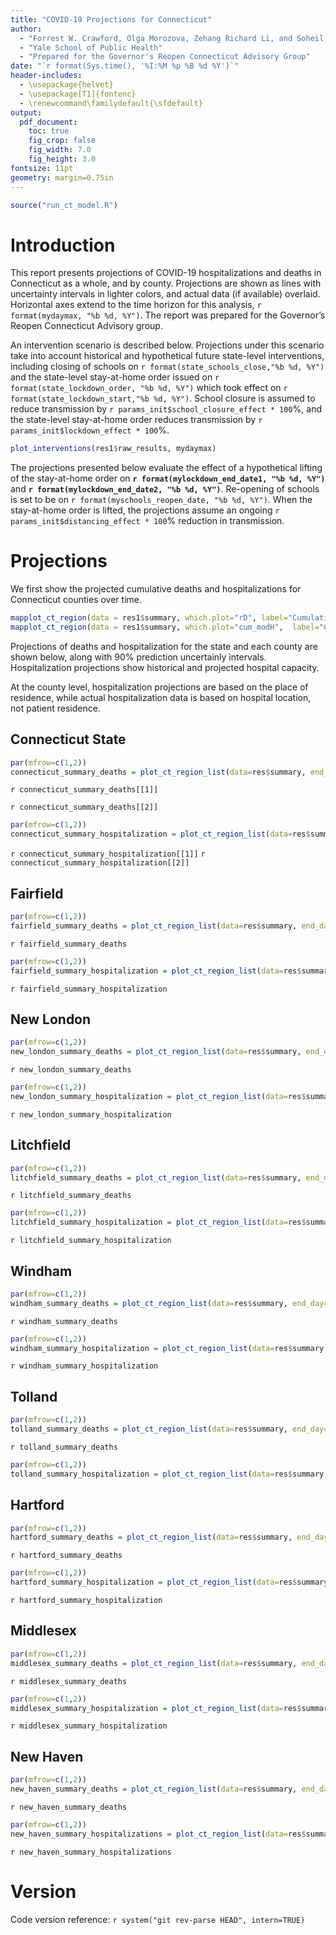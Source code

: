 ```yaml
---
title: "COVID-19 Projections for Connecticut"
author: 
  - "Forrest W. Crawford, Olga Morozova, Zehang Richard Li, and Soheil Eshghi"
  - "Yale School of Public Health"
  - "Prepared for the Governor's Reopen Connecticut Advisory Group"
date: "`r format(Sys.time(), '%I:%M %p %B %d %Y')`"
header-includes:
  - \usepackage{helvet}
  - \usepackage[T1]{fontenc}
  - \renewcommand\familydefault{\sfdefault} 
output:
  pdf_document:
    toc: true
    fig_crop: false
    fig_width: 7.0
    fig_height: 3.0
fontsize: 11pt
geometry: margin=0.75in
---
```


```r
source("run_ct_model.R")
```


# Introduction 

This report presents projections of COVID-19 hospitalizations and deaths in Connecticut as a whole, and by county. Projections are shown as lines with uncertainty intervals in lighter colors, and actual data (if available) overlaid. Horizontal axes extend to the time horizon for this analysis, `r format(mydaymax, "%b %d, %Y")`.  The report was prepared for the Governor's Reopen Connecticut Advisory group. 

An intervention scenario is described below. Projections under this scenario take into account historical and hypothetical future state-level interventions, including closing of schools on `r format(state_schools_close,"%b %d, %Y")` and the state-level stay-at-home order issued on `r format(state_lockdown_order, "%b %d, %Y")` which took effect on `r format(state_lockdown_start,"%b %d, %Y")`.  School closure is assumed to reduce transmission by `r params_init$school_closure_effect * 100`%, and the state-level stay-at-home order reduces transmission by `r params_init$lockdown_effect * 100`%.  

```r
plot_interventions(res1$raw_results, mydaymax)
```
The projections presented below evaluate the effect of a hypothetical lifting of the stay-at-home order on **`r format(mylockdown_end_date1, "%b %d, %Y")`** and **`r format(mylockdown_end_date2, "%b %d, %Y")`**. Re-opening of schools is set to be on `r format(myschools_reopen_date, "%b %d, %Y")`.  When the stay-at-home order is lifted, the projections assume an ongoing `r params_init$distancing_effect * 100`% reduction in transmission. 




# Projections 

We first show the projected cumulative deaths and hospitalizations for Connecticut counties over time. 



```r
mapplot_ct_region(data = res1$summary, which.plot="rD", label="Cumulative\nDeaths", palette="Reds", ncol=4)
mapplot_ct_region(data = res1$summary, which.plot="cum_modH",  label="Cumulative\nHospitalizations", palette="Blues", ncol=4)  
```
Projections of deaths and hospitalization for the state and each county are shown below, along with 90% prediction uncertainly intervals.  Hospitalization projections show historical and projected hospital capacity.  

At the county level, hospitalization projections are based on the place of residence, while actual hospitalization data is based on hospital location, not patient residence. 


\clearpage

## Connecticut State 

```r
par(mfrow=c(1,2))
connecticut_summary_deaths = plot_ct_region_list(data=res$summary, end_day=mydaymax, title=res$title, region_name="Connecticut", which.plot="rD")
```

`r connecticut_summary_deaths[[1]]`

`r connecticut_summary_deaths[[2]]`


```r
par(mfrow=c(1,2))
connecticut_summary_hospitalization = plot_ct_region_list(data=res$summary, end_day=mydaymax, title=res$title, region_name="Connecticut", which.plot="rHsum")
```

`r connecticut_summary_hospitalization[[1]]`
`r connecticut_summary_hospitalization[[2]]`




## Fairfield 

```r
par(mfrow=c(1,2))
fairfield_summary_deaths = plot_ct_region_list(data=res$summary, end_day=mydaymax, title=res$title, region_name="Fairfield", which.plot="rD")
```

`r fairfield_summary_deaths`

```r
par(mfrow=c(1,2))
fairfield_summary_hospitalization = plot_ct_region_list(data=res$summary, end_day=mydaymax, title=res$title, region_name="Fairfield", which.plot="rHsum")
```

`r fairfield_summary_hospitalization`





## New London

```r
par(mfrow=c(1,2))
new_london_summary_deaths = plot_ct_region_list(data=res$summary, end_day=mydaymax, title=res$title, region_name="New London", which.plot="rD")
```
`r new_london_summary_deaths`

```r
par(mfrow=c(1,2))
new_london_summary_hospitalization = plot_ct_region_list(data=res$summary, end_day=mydaymax, title=res$title, region_name="New London", which.plot="rHsum")
```

`r new_london_summary_hospitalization`






## Litchfield
```r
par(mfrow=c(1,2))
litchfield_summary_deaths = plot_ct_region_list(data=res$summary, end_day=mydaymax, title=res$title, region_name="Litchfield", which.plot="rD")
```
`r litchfield_summary_deaths`

```r
par(mfrow=c(1,2))
litchfield_summary_hospitalization = plot_ct_region_list(data=res$summary, end_day=mydaymax, title=res$title, region_name="Litchfield", which.plot="rHsum")
```

`r litchfield_summary_hospitalization`




## Windham
```r
par(mfrow=c(1,2))
windham_summary_deaths = plot_ct_region_list(data=res$summary, end_day=mydaymax, title=res$title, region_name="Windham", which.plot="rD")
```
`r windham_summary_deaths`

```r
par(mfrow=c(1,2))
windham_summary_hospitalization = plot_ct_region_list(data=res$summary, end_day=mydaymax, title=res$title, region_name="Windham", which.plot="rHsum")
```

`r windham_summary_hospitalization`






## Tolland
```r
par(mfrow=c(1,2))
tolland_summary_deaths = plot_ct_region_list(data=res$summary, end_day=mydaymax, title=res$title, region_name="Tolland", which.plot="rD")
```
`r tolland_summary_deaths`

```r
par(mfrow=c(1,2))
tolland_summary_hospitalization = plot_ct_region_list(data=res$summary, end_day=mydaymax, title=res$title, region_name="Tolland", which.plot="rHsum")
```





## Hartford
```r
par(mfrow=c(1,2))
hartford_summary_deaths = plot_ct_region_list(data=res$summary, end_day=mydaymax, title=res$title, region_name="Hartford", which.plot="rD")
```
`r hartford_summary_deaths`

```r
par(mfrow=c(1,2))
hartford_summary_hospitalization = plot_ct_region_list(data=res$summary, end_day=mydaymax, title=res$title, region_name="Hartford", which.plot="rHsum")
```

`r hartford_summary_hospitalization`



## Middlesex
```r
par(mfrow=c(1,2))
middlesex_summary_deaths = plot_ct_region_list(data=res$summary, end_day=mydaymax, title=res$title, region_name="Middlesex", which.plot="rD")
```
`r middlesex_summary_deaths`

```r
par(mfrow=c(1,2))
middlesex_summary_hospitalization = plot_ct_region_list(data=res$summary, end_day=mydaymax, title=res$title, region_name="Middlesex", which.plot="rHsum")
```

`r middlesex_summary_hospitalization`




## New Haven

```r
par(mfrow=c(1,2))
new_haven_summary_deaths = plot_ct_region_list(data=res$summary, end_day=mydaymax, title=res$title, region_name="New Haven", which.plot="rD")
```
`r new_haven_summary_deaths`

```r
par(mfrow=c(1,2))
new_haven_summary_hospitalizations = plot_ct_region_list(data=res$summary, end_day=mydaymax, title=res$title, region_name="New Haven", which.plot="rHsum")
```

`r new_haven_summary_hospitalizations`


# Version

Code version reference: `r system("git rev-parse HEAD", intern=TRUE)`






